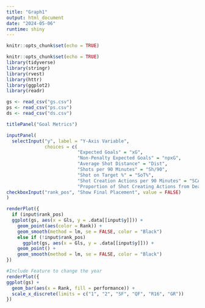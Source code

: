 ```yaml
---
title: "Graph1"
output: html_document
date: "2024-05-06"
runtime: shiny
---
```


```r
knitr::opts_chunk$set(echo = TRUE)
```

```r
knitr::opts_chunk$set(echo = TRUE)
library(tidyverse)
library(stringr)
library(rvest)
library(httr)
library(ggplot2)
library(readr)
```

```r
gs <- read_csv("gs.csv")
ps <- read_csv("ps.csv")
ds <- read_csv("ds.csv")
```


```r
titlePanel("Goal Metrics") 

inputPanel(
  selectInput("y", label = "Y-Axis Variable",
              choices = c(
                          "Expected Goals" = "xG",
                          "Non-Penalty Expected Goals" = "npxG",
                          "Average Shot Distance" = "Dist",
                          "Shots per 90 Minutes" = "Sh/90",
                          "Shot on Target %" = "SoT%", 
                          "Shot Creation Actions per 90 Minutes" = "SCA90",
                          "Proportion of Shot Creating Actions from Dead Balls" = "prop_SCA_dead")),
checkboxInput("rank_pos", "Show Final Placement", value = FALSE)
)

renderPlot({
  if (input$rank_pos)
  ggplot(gs, aes(x = Gls, y = .data[[input$y]])) +
    geom_point(aes(color = Rank)) +
    geom_smooth(method = lm, se = FALSE, color = "Black")
    else if (!input$rank_pos)
      ggplot(gs, aes(x = Gls, y = .data[[input$y]])) +
    geom_point() +
    geom_smooth(method = lm, se = FALSE, color = "Black")
})
```

```r
#Include Feature to change the year
renderPlot({
ggplot(gs) +
  geom_bar(aes(x = Rank, fill = performance)) +
  scale_x_discrete(limits = c("1", "2", "SF", "QF", "R16", "GR"))
})
```